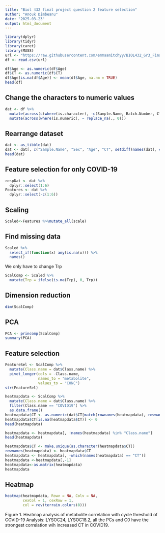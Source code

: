 ```yaml
---
title: "Biol 432 final project question 2 feature selection"
author: "Anouk Dimbeanu"
date: "2025-03-23"
output: html_document
---
```


```r
library(dplyr)
library(tidyr)
library(caret)
library(MASS) 
url <- "https://raw.githubusercontent.com/emmaamitchyy/BIOL432_Gr3_Final/refs/heads/main/Data_Input/RawData.csv"
df <- read.csv(url)

```

```r
df$Age <- as.numeric(df$Age)
df$CT <- as.numeric(df$CT)
df$Age[is.na(df$Age)] <- mean(df$Age, na.rm = TRUE) 
head(df)

```

## Change the characters to numeric values

```r
dat <- df %>%
  mutate(across(c(where(is.character), -c(Sample.Name, Batch.Number, Class.name, Sex, CT, Age)), as.numeric)) %>%
  mutate(across(where(is.numeric), ~ replace_na(., 0))) 
```


## Rearrange dataset 

```r
dat <- as_tibble(dat) 
dat <- dat[, c("Sample.Name", "Sex", "Age", "CT", setdiff(names(dat), c("Sample.Name", "Sex", "Age", "CT")))]
head(dat)
```

## Feature selection for only COVID-19


```r
respDat <- dat %>% 
  dplyr::select(1:6)
Features <- dat %>% 
  dplyr::select(-c(1:6))
```

## Scaling

```R
Scaled<-Features %>%mutate_all(scale)
```


## Find missing data

```r
Scaled %>%
  select_if(function(x) any(is.na(x))) %>%
  names()
```
 
 We only have to change Trp

```r
ScalComp <- Scaled %>% 
  mutate(Trp = ifelse(is.na(Trp), 0, Trp))
```


## Dimension reduction

```r
dim(ScalComp)
```

## PCA

```r
PCA <- princomp(ScalComp)
summary(PCA)
```

## Feature selection 

```r
FeatureSel <- ScalComp %>%
  mutate(Class.name = dat$Class.name) %>%
  pivot_longer(cols = -Class.name,
               names_to = "metabolite",
               values_to = "CONC")
str(FeatureSel) 
```


```r
heatmapdata <- ScalComp %>%
  mutate(Class.name = dat$Class.name) %>%
  filter(Class.name == "COVID19") %>%
  as.data.frame()
heatmapdata$CT <- as.numeric(dat$CT[match(rownames(heatmapdata), rownames(dat))])
heatmapdata$CT[is.na(heatmapdata$CT)] <- 0
head(heatmapdata)
```

```r
heatmapdata <- heatmapdata[, !names(heatmapdata) %in% "Class.name"]
head(heatmapdata)
```

```r
heatmapdata$CT <- make.unique(as.character(heatmapdata$CT))
rownames(heatmapdata) <- heatmapdata$CT
heatmapdata <- heatmapdata[, -which(names(heatmapdata) == "CT")]
heatmapdata <-heatmapdata[,-1]
heatmapdata<-as.matrix(heatmapdata)
heatmapdata
```

## Heatmap

```r
heatmap(heatmapdata, Rowv = NA, Colv = NA,
        cexCol = 1, cexRow = 1,
        col = rev(terrain.colors(8)))
```
Figure 1. Heatmap analysis of metabolite correlation with cycle threshold of COVID-19
Analysis: 
LYSOC24, LYSOC18.2, all the PCs and C0 have the strongest correlation wih increased CT in COVID19. 
